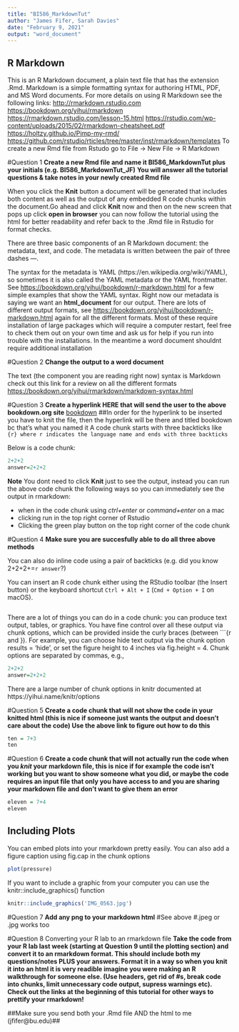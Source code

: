```yaml
---
title: "BI586_MarkdownTut"
author: "James Fifer, Sarah Davies"
date: "February 9, 2021"
output: "word_document"
---
```


## R Markdown

This is an R Markdown document, a plain text file that has the extension .Rmd. Markdown is a simple formatting syntax for authoring HTML, PDF, and MS Word documents. For more details on using R Markdown see the following links: <http://rmarkdown.rstudio.com>
<https://bookdown.org/yihui/rmarkdown>
<https://rmarkdown.rstudio.com/lesson-15.html>
<https://rstudio.com/wp-content/uploads/2015/02/rmarkdown-cheatsheet.pdf>
<https://holtzy.github.io/Pimp-my-rmd/>
<https://github.com/rstudio/rticles/tree/master/inst/rmarkdown/templates>
To create a new Rmd file from Rstudo go to File -> New File -> R Markdown

#Question 1
**Create a new Rmd file and name it BI586_MarkdownTut plus your initials (e.g. BI586_MarkdownTut_JF)**
**You will answer all the tutorial questions & take notes in your newly created Rmd file**

When you click the **Knit** button a document will be generated that includes both content as well as the output of any embedded R code chunks within the document.Go ahead and click **Knit** now and then on the new screen that pops up click **open in browser** you can now follow the tutorial using the html for better readability and refer back to the .Rmd
file in Rstudio for format checks. 

There are three basic components of an R Markdown document: the metadata, text, and code. The metadata is written between the pair of three dashes ---. 

The syntax for the metadata is YAML (https://en.wikipedia.org/wiki/YAML), so sometimes it is also called the YAML metadata or the YAML frontmatter. See <https://bookdown.org/yihui/bookdown/r-markdown.html> for a few simple examples that show the YAML syntax. 
Right now our metadata is saying we want an **html_document** for our output. There are lots of different output formats, see <https://bookdown.org/yihui/bookdown/r-markdown.html> again for all the different formats. Most of these require installation of large packages which will require a computer restart, feel free to check them out on your own time and ask us for help if you run into trouble with the installations. 
In the meantime a word document shouldnt require additional installation

#Question 2 
**Change the output to a word document**

The text (the component you are reading right now) syntax is Markdown check out this link for a review on all the different formats
<https://bookdown.org/yihui/rmarkdown/markdown-syntax.html>

#Question 3
**Create a hyperlink HERE that will send the user to the above bookdown.org site**
[bookdown](https://bookdown.org/yihui/rmarkdown/markdown-syntax.html)
##In order for the hyperlink to be inserted you have to knit the file, then the hyperlink will be there and titled bookdown bc that's what you named it
A code chunk starts with three backticks like ```{r} where r indicates the language name and ends with three backticks ```

Below is a code chunk:
```r
2+2+2
answer=2+2+2
```
**Note** You dont need to click **Knit** just to see the output, instead you can run the above code chunk the following ways so you can immediately see the output in rmarkdown:
  
  - when in the code chunk using *ctrl+enter* or *command+enter* on a mac
  - clicking run in the top right corner of Rstudio
  - Clicking the green play button on the top right corner of the code chunk

#Question 4 
**Make sure you are succesfully able to do all three above methods**

You can also do inline code using a pair of backticks (e.g. did you know 2+2+2+=`r answer`?)

You can insert an R code chunk either using the RStudio toolbar (the Insert button) or the keyboard shortcut `Ctrl + Alt + I` (`Cmd + Option + I` on macOS).
```r

```


There are a lot of things you can do in a code chunk: you can produce text output, tables, or graphics. You have fine control over all these output via chunk options, which can be provided inside the curly braces (between ```{r and }). For example, you can choose hide text output via the chunk option results = 'hide', or set the figure height to 4 inches via fig.height = 4. Chunk options are separated by commas, e.g.,

```r
2+2+2
answer=2+2+2
```

There are a large number of chunk options in knitr documented at https://yihui.name/knitr/options

#Question 5
**Create a code chunk that will not show the code in your knitted html (this is nice if someone just wants the output
and doesn't care about the code) Use the above link to figure out how to do this**
```r
ten = 7+3
ten
```


#Question 6
**Create a code chunk that will not actually run the code when you *knit* your markdown file, this is nice if for example the code isn't working but you want to show someone what you did, or maybe the code requires an input file that only you have access to and you are sharing your markdown file and don't want to give them an error**
```r
eleven = 7+4
eleven
```



## Including Plots
You can embed plots into your rmarkdown pretty easily. You can also add a figure caption using fig.cap in the chunk options

```r
plot(pressure)
```

If you want to include a graphic from your computer you can use the knitr::include_graphics() function 

```r
knitr::include_graphics('IMG_0563.jpg')
```

#Question 7 
**Add any png to your markdown html**
#See above
#.jpeg or .jpg works too

#Question 8 Converting your R lab to an rmarkdown file
**Take the code from your R lab last week (starting at Question 9 until the plotting section) and convert it to an rmarkdown format. This should include both my questions/notes PLUS your answers. Format it in a way so when you knit it into an html it is very readible imagine you were making an R walkthrough for someone else. (Use headers, get rid of #s, break code into chunks, limit unnecessary code output, supress warnings etc). Check out the links at the beginning of this tutorial for other ways to prettify your rmarkdown!**

##Make sure you send both your .Rmd file AND the html to me (jfifer@bu.edu)##